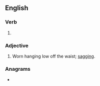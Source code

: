 ==English==

===Verb===
{{head|en|verb form}}

# {{en-past of|sag}}

===Adjective===
{{en-adj}}

# {{lb|en|of pants or shorts}} Worn hanging low off the waist; [[sagging]].

===Anagrams===
* {{anagrams|en|a=adeggs|dagges}}
